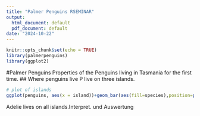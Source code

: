 ```yaml
---
title: "Palmer Penguins RSEMINAR"
output:
  html_document: default
  pdf_document: default
date: "2024-10-22"
---
```


```r
knitr::opts_chunk$set(echo = TRUE)
library(palmerpenguins)
library(ggplot2)
```
#Palmer Penguins
Properties of the Penguins living in Tasmania for the first time.
## Where penguins live
P live on three islands.



```r
# plot of islands
ggplot(penguins, aes(x = island))+geom_bar(aes(fill=species),position=position_dodge2(preserve="single",reverse= TRUE))
```

Adelie lives on all islands.Interpret. und Auswertung
